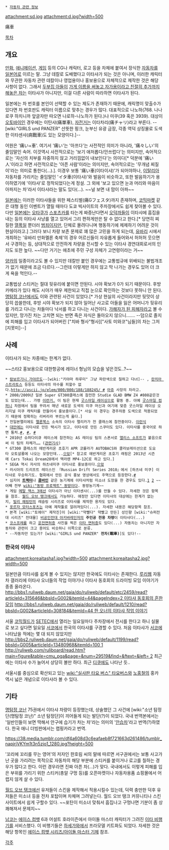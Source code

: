  * [[자동차 관련 정보]]

attachment:sd.jpg
attachment:d.jpg?width=500

痛車

[[목차]]

== 개요 ==
[[만화]], [[애니메이션]], [[게임]] 등의 CG나 캐릭터, 로고 등을 차체에 붙여서 장식한 [[자동차]]를 [[일본어]]로 이르는 말. 그냥 데칼로 도배했다고 이타샤가 되는 것은 아니며, 이러한 캐릭터와 무관한 자동차 관련 데칼이나 영업용이나 홍보용으로 자체적으로 제작한 것은 해당 사항이 없다. 그래서 [[후지와라 타쿠미|두부집 아들]]이 [[AE86|가게 이름을 써놓고 자가용이라고 친절히 추가까지 해놓은 차]]는 이타샤가 아니지만, 이걸 다른 사람이 따라하면 이타샤가 된다.

일본에는 차 번호를 본인이 선택할 수 있는 제도가 존재하기 때문에, 캐릭명이 맞출수가 있다면 차 번호판도 캐릭터 이름으로 맞추는 경우가 많다. 대표적으로 나노하(768. 나나 로쿠 하치니까 앞글자만 따오면 나로하-나노하가 된다.)나 미쿠(39 혹은 3939). 대상이 [[오토바이]]인 경우에는 이탄샤(痛單車), [[자전거]]는 이타차리(痛チャリ)라고 부른다. --[wiki:"GIRLS und PANZER" 산뜻한 핑크, 눈부신 유광 금장, 각종 역덕 상징물로 도색한 이타센샤(病戰車)도 있는 모양이다.]--

어원은 '痛い+車'. 여기서 '痛い'는 '아프다'는 사전적인 의미가 아니라, '痛々しい'의 줄임말인 속어. 이것역시 사전적으로는 '보기 애처롭다/안쓰럽다'는 의미지만, 속어적으로는 '자신의 치부를 자중하지 않고 거리낌없이 내보인다'는 의미다[* 덕분에 '痛い人'이라고 하면 사전적으로는 '아픈 사람'이라는 의미지만, 속어적으로는 '무개념 찌질이'라는 의미로 통한다(…).]. 이경우 보통 '痛い車(이타이샤)'가 되어야하나, [[이탈리아]] 자동차를 가리키는 줄임말인 'イタ車(이타샤)'와 발음이 비슷하고, 또한 발음하기가 용이하였기에 '이타샤'로 정착되었다는게 정설. 그 외에 '보고 있으면 눈과 머리와 마음이 아파지는 차'라서 이타샤라는 말도 있다(…). ~~널 보면 내 맘이 아파~~

[[일본]]에는 이러한 이타샤들을 위한 페스티벌(痛Gフェスタ)까지 존재하며, [[코믹마켓]] 같은 대형 동인 이벤트가 열릴 때마다 도쿄 빅사이트의 주차장에서도 쉽게 찾아볼 수 있다. 다만 [[일본]]에는 [[오타쿠]]가 [[스포츠카]]를 타는게 짜증난다면서 [[오덕까]]들이 이타샤에 흠집을 내는 등의 이타샤 사냥를 열고 있어서 그리 편하게만은 탈 수 없다고 한다.[* 당연히 찌질한 [[열폭]]일 뿐더러 [[범죄]]이지만, 단체로 몰려다니며 행동하기에 제제하기 어려운 것이 현실이라고.] 그러다 보니 차량 보존 문제로 꽤 많은 고민을 하게 되는데, [[유바리]] 시에서 개최하는 '유바리 만화멜론 축제'의 경우 어르신들이 자유롭게 들어와서 허허허 웃으면서 구경하는 등, 상대적으로 안전하게 차량을 전시할 수 있는 이타샤 경연대회로서의 인지도 또한 높다. ~~다만 거기는 애초에 주민 구성 자체가 고연령이라는 거~~

[[양카]]의 일종이라고도 볼 수 있지만 데칼만 붙인 경우에는 교통법규에 위배되는 불법개조가 없기 때문에 조금 다르다.--그런데 이렇게만 하지 않고 막 나가는 경우도 있어 더 크게 욕을 먹인다.--

교통법상 스티커는 절대 뒷유리에 붙이면 안된다. 시야 확보가 0가 되기 때문이다. 후방 카메라가 있다 해도 시야가 매우 제한되고 직접 눈으로 확인하는 것보다 못하니 안 된다. [[명탐정 코난]]에서도 이와 관련된 사건이 있었다.[* 가상 현실의 사건이라지만 뒷맛이 상당히 씁쓸한데, 후방 시야 확보가 되지 않아 일어난 사고로 아들을 잃은 어머니가 뒷유리를 가리고 다니는 차들마다 낙서를 하고 다니는 사건이다. [[가해자가 된 피해자]]라고 볼 수 있지만, 망가진 차는 고치면 되는 반면 죽은 자식은 돌아오지 않으니……. --덤으로 졸지에 피해를 입고 이타샤가 되어버린 ["치바 형사"형사]["사토 미와코"님들]의 차는 그저 [지못미]--]

== 사례 ==
이타샤가 되는 차종에는 한계가 없다.

~~스타2 홍보용으로 대한항공에 레이너 형님의 모습을 넣은것도..?~~

 * [[람보르기니 가야르도]]--[wiki:"키야마 하루미" 그냥 파란색으로 칠하고 다녀]-- , [[란치아 스트라토스]] 등등도 이타샤의 마수를 피할수 없다.[[http://ascii.jp/elem/000/000/188/188245/ #]] [[아쥬]] 사장의 차라고. 
 * 2008/2009년 일본 Super GT300클래스에 참전한 Studie GLAD BMW Z4 #808같은것도 있었는데... 가령 [http://blog.eufy.com/449 이런거.] 이 팀은 현재 [[굿스마일 레이싱]]으로 활동 중. 아예 [[굿스마일 컴퍼니]] 차원에서 팀을 꾸려서 매년 새로운 도색의 미쿠 머신과 여기에 맞춘 굿스마일 레이싱 오리지널 미쿠 캐릭터를 만들어서 홍보중이다.[* 사실 이 경우는 경주차용 도색으로 적용되었기 때문에 정확히는 리버리라 부르는게 옳다.]
 * 전일본랠리에도 [[멜론북스]] 소속의 이타샤 랠리카가 전 클래스에 참전중이다. [http://roricon.egloos.com/3233781 이런식]
 * [[대만]]에는 이타샤로 만든 택시가 있고, 이타샤로 만든 스쿠터도 있다. 이타사를 중국어로 하면 퉁처.[http://william.memory-off.org/wp/2012/04/04/6953 #], [http://www.youtube.com/watch?v=NJ49N3jLKC4 #], [http://www.youtube.com/watch?v=VA4knpxOMQs #]
 * 2010년 슈퍼다이큐 레이스에 참전하는 AS 레이싱 팀의 스폰서로 [[앨리스 소프트]]가 붙음으로써 이 팀의 차체가…… ([http://ascii.jp/elem/000/000/520/520552/ 관련기사])
 * GT300 클래스의 에반게리온 초호기 APR 코롤라가 AUTOBACS와 콜라보레이션으로 도요타 오토살롱에 나오는 모양인데...[http://www.motorsport.com/#/all/photo/main-gallery/?id=1004033 으앜][* 참고로 에반게리온 초호기 래핑은 2013년 시즌에 Cars Tokai Dream28에서 맥라렌 MP4-12C로 하고 있다.]
 * SEGA 역시 자사의 하츠네미쿠 이타샤로 홍보중이다.[http://car.watch.impress.co.jp/docs/news/20100714_380525.html 으앜]
 * 러시아의 드리프트 레이스인 『Russian Drift Series 2010』에서 [하츠네 미쿠] 이타샤로 우승하기도. 협회에서 만든 공식 홍보 영상에서도 주역으로 등장한다.[http://naridy.egloos.com/4564561 #]
 * 심지어 '''[[트랙터]]'''나 '''[[콤바인]]''' 같은 농기계에 이타샤처럼 미소녀 도장을 한 경우도 있다.[http://alonestar.egloos.com/4632827 1] [http://simugung.egloos.com/5696093 2] ~~어째 전부 [[wiki:"동방 프로젝트" 동방]]이다. 동방농기계~~
 * 게임 [[메탈 맥스 3]]에선 이타샤가 아닌 이타센샤(...)를 만들 수 있다. 자세한 것은 항목을 참조. [[월드 오브 탱크]]에서도 가능하다. 애정만 있다면 이타샤의 대상에는 한계가 없는지, [[빌리 헤링턴]]의 레슬링 시리즈로 이타샤를 제작한 용자도 있다.
 * [[포르자 모터스포츠]]는 아예 제작툴로 알려져있다(...). 자세한 내용은 해당항목 참조.
 * 본격 [wiki:"토에이" 제작진]이 [wiki:"약빨다" 약빨고 만든] 성인향 [wiki:"슈퍼전대 시리즈" 전대물] [[비공인전대 아키바레인저]]의 '''주인공 전용 차량'''이 이타샤다(...)
 * [[코스프레]]를 하고 [[운전면허증]] 사진을 찍은 [http://kotaku.com/cosplay-drivers-licenses-exist-in-japan-1443812048 이타 면허증]도 있다(...) 자동차는 아니지만 자동차와 관련이 크고 용어도 비슷하니 이쪽으로 분류.
 * --자동차만 있는가? [wiki:"GIRLS und PANZER" '''전차(戰車)''']도 있다!--
 
=== 한국의 이타샤 ===

attachment:koreaitasha1.jpg?width=500
attachment:koreaitasha2.jpg?width=500

일본만큼 이타샤를 쉽게 볼 수 있지는 않지만 한국에도 이타샤는 존재한다. [[루리웹]] 자동차 갤러리에 이타샤 오너들의 작업 이야기나 이타샤 동호회의 드라이빙 모임 이야기가 종종 올라온다. [[http://bbs1.ruliweb.daum.net/gaia/do/ruliweb/default/etc/2459/read?articleId=315646&bbsId=G002&itemId=44&pageIndex=2 이타샤 동호회의 흔한 모임]] [[http://bbs1.ruliweb.daum.net/gaia/do/ruliweb/default/1210/read?bbsId=G002&articleId=308184&itemId=44 한 오너의 이타샤 작업 이야기]] 

서울 [[코믹월드]]가 [[SETEC]]에서 열리는 일요일마다 주차장에서 전시를 한다고 하니 실물로 보고 싶다면 일요일 [[서코]]에서 한국의 이타샤를 구경할 수 있다. 처음 이타샤가 [[서코]]에 나타났을 적에는 몇 대 되지 않았지만 [[http://bbs2.ruliweb.daum.net/gaia/do/ruliweb/default/1199/read?bbsId=G005&articleId=13480968&itemId=100 1]] [[http://ruliweb.com/ruliboard/read.htm?main=figure&table=cmu_pga&page=&num=29519&find=&ftext=&left= 2]] 최근에는 이타샤 수가 늘어서 상당히 볼만 하다. 최근 [[디쿠]]에도 나타난 듯..

서울시를 중심으로 확산되고 있는 [[wiki:"실사판 타요 버스" 타요버스]]와 [[노홍철]]의 홍카 역시 넓은 개념으로 이타샤라 볼 수 있다.
== 기타 ==
[[명탐정 코난]] 75권에서 이타샤 차량이 등장했는데, 상술했던 그 사건에 [wiki:"소년 탐정단(명탐정 코난)" 소년 탐정단]이 끼어들게 되는 발단(?)이 되었다. 국내 번역본에서는 '일반인들이 보면 딱해서 안구에 습기가 차는 차'라는 의미의 '[[안습]]차'라고 번역(?)하였다. 한국 애니 더빙판에서는 랩핑카라고 번역.

https://38.media.tumblr.com/df4a608d3c6eafaeb8f721663d261486/tumblr_napjrjVKYm1t3n5zjo1_1280.jpg?height=500

'꼬리에 꼬리를 무는 영어'의 저자인 한호림 씨의 말에 따르면 서구권에서는 보통 사고가 난 곳을 가리려는 목적으로 자동차의 해당 부분에 스티커를 붙이거나 로고를 칠하는 경우가 많다고 한다. 이런 경우라면 진짜 아픈 차(…)가 맞다. 국내에서도 이렇게 피해를 입은 부위를 가리기 위한 스티커(총알 구멍 등)를 오픈마켓이나 자동차용품 쇼핑몰에서 어렵지 않게 살 수 있다.

[[월드 오브 탱크]]에선 유저들이 스킨을 제작해서 적용시킬수 있는데, 덕력 충만한 덕후 유저들은 미소녀 등을 전차 포탑이며 차체며 그려넣는다. 월드 오브 탱크 커뮤니티나 스킨 사이트에서 쉽게 구할수 있다. ~~포탄이 미소녀 맞춰서 흠집나고 구멍나면 기분이 좀 상쾌해져서 문제지~~

[[남코]]는 [[에이스 컴뱃]] 6과 어설트 호라이즌에서 아이돌 마스터 캐릭터가 그려진 [[이타 비행기]]를 서비스했다. 이 비행기들은 [[하세가와]]에서 프라모델 키트화도 되었다. 자세한 것은 해당 항목인 [[에이스 컴뱃 시리즈/아이돌 마스터 기체]] 참조.

[[각주]]

